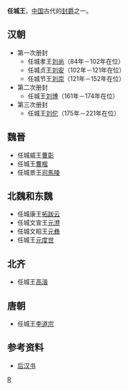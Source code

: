 '''任城王'''，[[中国|中国]]古代的[[封爵|封爵]]之一。

==汉朝==
*第一次册封 
**任城孝王[[刘尚|刘尚]]（84年－102年在位）
**任城贞王[[刘安_(任城王)|刘安]]（102年－121年在位）
**任城节王[[刘崇_(任城王)|刘崇]]（121年－152年在位）
*第二次册封
**任城王[[刘博|刘博]]（161年－174年在位）
*第三次册封
**任城王[[刘佗_(东汉)|刘佗]]（175年－221年在位）

==魏晉==
*任城威王[[曹彰|曹彰]]
*任城王[[曹楷|曹楷]]
*任城景王[[司馬陵|司馬陵]]

==北魏和东魏==
*任城康王[[拓跋云|拓跋云]]
*任城文宣王[[元澄|元澄]]
*任城文昭王[[元彝|元彝]]
*任城王[[元度世|元度世]]

==北齐==
*任城王[[高湝|高湝]]

==唐朝==
*任城王[[李道宗|李道宗]]

==参考资料==
*[[后汉书|后汉书]]

[[Category:汉朝诸侯王封号|R]]
{{disambig|Cat=三字封號消歧義}}